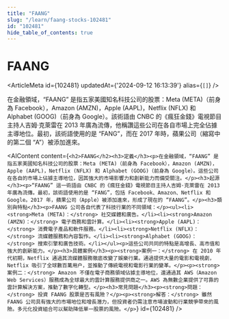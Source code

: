 ```yaml
---
title: "FAANG"
slug: "/learn/faang-stocks-102481"
id: "102481"
hide_table_of_contents: true
---
```



# FAANG

<ArticleMeta id={102481} updatedAt={'2024-09-12 16:13:39'} alias={`[]`} />
<div className='border-solid border-b border-t-0 my-4 border-[var(--ifm-color-gray-300)]' />

在金融領域，“FAANG” 是指五家美國知名科技公司的股票：Meta (META)（前身為 Facebook），Amazon (AMZN)，Apple (AAPL)，Netflix (NFLX) 和 Alphabet (GOOG)（前身為 Google）。該術語由 CNBC 的《瘋狂金錢》電視節目主持人吉姆·克萊雷在 2013 年廣為流傳，他稱讚這些公司在各自市場上完全佔據主導地位。最初，該術語使用的是 “FANG”，而在 2017 年時，蘋果公司（縮寫中的第二個 “A”）被添加進來。

<AIContent content={`<h2>FAANG</h2><h3>定義</h3><p>在金融領域，“FAANG” 是指五家美國知名科技公司的股票：Meta (META)（前身為 Facebook），Amazon (AMZN)，Apple (AAPL)，Netflix (NFLX) 和 Alphabet (GOOG)（前身為 Google）。這些公司在各自的市場上佔據主導地位，因其強大的市場影響力和創新能力而備受關注。</p><h3>起源</h3><p>“FAANG” 這一術語由 CNBC 的《瘋狂金錢》電視節目主持人吉姆·克萊雷在 2013 年廣為流傳。最初，該術語使用的是 “FANG”，包括 Facebook、Amazon、Netflix 和 Google。2017 年，蘋果公司（Apple）被添加進來，形成了現在的 “FAANG”。</p><h3>類別與特點</h3><p>FAANG 公司各自代表了科技行業的不同領域：</p><ul><li><strong>Meta (META)：</strong> 社交媒體和廣告。</li><li><strong>Amazon (AMZN)：</strong> 電子商務和雲計算。</li><li><strong>Apple (AAPL)：</strong> 消費電子產品和軟件服務。</li><li><strong>Netflix (NFLX)：</strong> 流媒體服務和內容製作。</li><li><strong>Alphabet (GOOG)：</strong> 搜索引擎和廣告技術。</li></ul><p>這些公司共同的特點是高增長、高市值和強大的創新能力。</p><h3>具體案例</h3><p><strong>案例一：</strong> 在 2010 年代初期，Netflix 通過其流媒體服務徹底改變了娛樂行業。通過提供大量的電影和電視劇，Netflix 吸引了全球數百萬用户，並推動了傳統電視和電影行業的變革。</p><p><strong>案例二：</strong> Amazon 不僅在電子商務領域佔據主導地位，還通過其 AWS（Amazon Web Services）服務成為全球最大的雲計算服務提供商之一。AWS 為無數企業提供了可靠的雲計算解決方案，推動了數字化轉型。</p><h3>常見問題</h3><p><strong>問題：</strong> 投資 FAANG 股票是否有風險？</p><p><strong>解答：</strong> 雖然 FAANG 公司具有強大的市場地位和增長潛力，但投資者仍需注意市場波動和行業競爭帶來的風險。多元化投資組合可以幫助降低單一股票的風險。</p>`} id={102481} />
